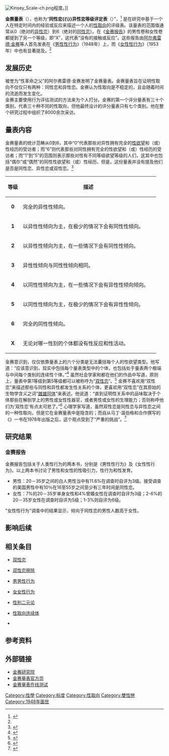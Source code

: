 <!-- -->
[[File:Kinsey_Scale-ch.png|thumb]]程度。]]
{{sexual orientation}}

'''金赛量表'''（{{Lang-en|Kinsey Scale}}），也称为“'''同性恋{{\}}异性恋等级评定表'''（{{lang|en|Heterosexual–Homosexual Rating Scale}}）”，<ref name="KinseyInstitute">{{cite web |title=The Kinsey Scale |url=https://www.kinseyinstitute.org/research/publications/kinsey-scale.php |publisher=Kinsey Institute |quote=Drs. Alfred Kinsey, Wardell Pomeroy, and Clyde Martin developed the Heterosexual-Homosexual Rating Scale—more commonly known as ''The Kinsey Scale''. First published in Sexual Behavior in the Human Male (1948), the scale accounted for research findings that showed people did not fit into exclusive heterosexual or homosexual categories. |accessdate=2019-05-17 |archive-date=2019-06-14 |archive-url=https://web.archive.org/web/20190614161928/https://www.kinseyinstitute.org/research/publications/kinsey-scale.php |dead-url=no }}</ref> 是在研究中基于一个人在特定时间内的经验或反应来描述一个人的[[性取向|性取向]]的评级表。该量表的范围值通常从0（绝对的[[异性恋|异性恋]]）到6（绝对的[[同性恋|同性恋]]）。在《[[金赛报告|金赛报告]]》的男性卷和女性卷都提到了另一个等级，即“X”，这代表“没有{{Link-en|社会性倾向|Sociosexual orientation}}的接触或反应”。这些报告由[[阿尔弗雷德·金赛|阿尔弗雷德·金赛]]等人首先发表在《[[金赛报告|男性性行为]]》（1948年）上，而《[[金赛报告|女性性行为]]》（1953年）中也有显著提及。<ref name="KinseyInstitute" />

== 发展历史 ==
被誉为“性革命之父”的阿尔弗雷德·金赛发明了金赛量表。金赛量表旨在证明性取向不仅仅只有两种：同性恋和异性恋。金赛认为性取向是不稳定的，且会随着时间的流逝而发生变化。<br>金赛主要使用行为评估测试的方法来为个人打分。金赛的第一个评分量表有三十个类别，代表三十种不同的性取向，但他最终设计的评分量表只有七个类别。他在整个研究过程中组织了8000余次采访。

== 量表内容 ==
金赛量表的统计范畴从0到6，其中“0”代表那些对异性拥有完全的[[性欲望|性欲望]]和（或）性经历的受访者；而“6”则代表那些对同性拥有完全的性欲望和（或）性经历的受访者；而“1”到“5”的范围则表示那些对性有不同等级欲望等级的人们，这其中也包括“偶尔”或“偶然”的同性性欲望和（或）性经历。但是，这份量表并没有提及他们是否是同性恋、异性恋或双性恋。<ref name="KinseyScale">{{cite web |author1=The Kinsey Scale |title=The Kinsey Scale |url=https://www.kinseyinstitute.org/research/publications/kinsey-scale.php |publisher=[[金賽性、性別與生殖研究中心|金赛研究中心]] |accessdate=2019-05-18 |archive-date=2019-06-14 |archive-url=https://web.archive.org/web/20190614161928/https://www.kinseyinstitute.org/research/publications/kinsey-scale.php |dead-url=no }}</ref>

{|class="wikitable" style="width:30%; text-align=left;"
! width=10% | 等级
! width=90% | 描述
|- style="background-color:#dda0dd"
| style="text-align: center"| '''0'''
| 完全的异性性倾向。
|- style="background-color:#da70d6"
| style="text-align: center"| '''1'''
| 以异性性倾向为主，在极少的情况下会有同性性倾向。
|- style="background-color:#ba55d3"
| style="text-align: center"| '''2'''
| 以异性性倾向为主，在一些情况下会有同性性倾向。
|- style="background-color:#9932cc; color:#d3d3d3"
| style="text-align: center"| '''3'''
| 异性性倾向与同性性倾向相同。
|- style="background-color:#9400d3; color:#ffffff"
| style="text-align: center"| '''4'''
| 以同性性倾向为主，在一些情况下会有异性性倾向倾向。
|- style="background-color:#8b008b; color:#ffffff"
| style="text-align: center"| '''5'''
| 以同性性倾向为主，在极少的情况下会有异性性倾向。
|- style="background-color:#800080; color:#ffffff"
| style="text-align: center"| '''6'''
| 完全的同性性倾向。
|- style="background-color: #fdfdfd"
| style="text-align: center"| '''X'''
| 无论对哪一性别的个体都没有性反应和性活动。
|}

金赛意识到，仅仅依靠量表上的六个分类是无法囊括每个人的性欲望类型。他写道：“应该意识到，现实中包括每个量表类型中的个体，也包括处于量表两个极端与中间每个类别的连续性个体。”<ref name="Female">{{cite book |author1=Alfred C. Kinsey |author2=Wardell B. Pomeroy |author3=Clyde E. Martin |author4=Paul H. Gebhard |title=Sexual Behavior in the Human Female |date=1998 |publisher=Indiana University Press |isbn=9780253019240 |url=https://books.google.co.jp/books?id=JHWHCgAAQBAJ |accessdate=2019-05-18 |archive-date=2019-06-08 |archive-url=https://web.archive.org/web/20190608133646/https://books.google.co.jp/books?id=JHWHCgAAQBAJ |dead-url=no }}</ref> 虽然社会学家{{Link-en|马丁·温伯格|Martin S. Weinberg}}和{{Link-en|科林·威廉姆斯|Colin J. Williams}}都在他们的作品中写道，原则上，量表中第1等级到第5等级都可以被称呼为“[[双性恋|双性恋]]”。<ref>{{cite book |author1=Martin S. Weinberg |author2=Colin J. Williams |author3=Douglas W. Pryor |title=Dual Attraction: Understanding Bisexuality |date=1995 |publisher=[[牛津大学出版社|Oxford University Press]] |isbn=9780195356908 |url=https://books.google.co.jp/books?id=pXxd3gDQFeIC |accessdate=2019-05-18 |archive-date=2019-06-11 |archive-url=https://web.archive.org/web/20190611203628/https://books.google.co.jp/books?id=pXxd3gDQFeIC |dead-url=no }}</ref> 金赛不喜欢用“双性恋”来描述那些与同性和异性都发生性关系的个体，更喜欢用“双性恋”在其原始的生物学含义之词“[[雌雄間性|雌雄同体]]”来表述。他说道：“直到证明性关系中的品味取决于个体那些在解剖学上的男性或女性性器官，或者男性或女性的生理能力；否则称呼他们为‘双性恋’有点太可悲了。”<ref>{{cite book |author1=Mary Zeiss Stange |author2=Carol K. Oyster |author3=Jane E. Sloan |title=Encyclopedia of Women in Today's World |date=2011 |publisher=SAGE |isbn=9781412976855 |url=https://books.google.co.jp/books?id=bOkPjFQoBj8C |accessdate=2019-05-18 |archive-date=2019-06-11 |archive-url=https://web.archive.org/web/20190611161310/https://books.google.co.jp/books?id=bOkPjFQoBj8C |dead-url=no }}</ref> 心理学家{{link-en|吉姆·麦克奈特|Jim McKnight}}写道，虽然双性恋是同性恋与异性恋之间的一种性取向，但是它在金赛量表中是隐含的；而自从马丁·温伯格和{{Link-en|阿伦·贝尔|Alan P. Bell}}合作撰写的《{{Link-en|同性恋：多元男女研究|Homosexualities: A Study of Diversity Among Men and Women|同性恋}}》一书在1978年出版之后，这个观点受到了“严重的挑战”。<ref>{{cite book |author1=Alan Paul Bell |author2=Martin S. Weinberg |coauthors=Institute for Sex Research |title=Homosexualities: a study of diversity among men and women |date=1978 |publisher=Simon and Schuster |isbn=9780671242121 |url=https://books.google.co.jp/books?id=1ghoAAAAIAAJ |accessdate=2019-05-18 |archive-date=2019-06-09 |archive-url=https://web.archive.org/web/20190609101244/https://books.google.co.jp/books?id=1ghoAAAAIAAJ |dead-url=no }}</ref>

== 研究结果 ==
=== 金赛报告 ===
金赛报告包括关于人类性行为的两本书，分别是《男性性行为》及《女性性行为》。以上两本书讨论了男性和女性的性吸引力，性行为和性发育。

*男性：20－35岁之间的白人男性当中有11.6%在调查时自评为3级。接受调查的美国男性中有10％在16至55岁之间至少有三年时间是同性恋。
*女性：7%的20－35岁单身女性和4%曾婚女性在调查时自评为3级；2-6%的20－35岁女性在调查时自评为5级；1-3%则自评为6级。
"女性性行为"调查中的结果显示，倾向于同性恋的男性人数高于女性。

== 影响后续 ==

== 相关条目 ==
* [[双性恋|双性恋]]

* [[双性恋擦除|双性恋擦除]]

* [[男男性行为|男男性行为]]

* [[女女性行为|女女性行为]]

* [[性别二元论|性别二元论]]

* [[性取向连续体|性取向连续体]]

* {{Link-en|天人族|Uranian}}

== 参考资料 ==
{{Reflist|4}}

== 外部链接 ==
{{Portal|性|LGBT}}

* [https://www.kinseyinstitute.org/ 金赛研究院] {{Wayback|url=https://www.kinseyinstitute.org/ |date=20190518145828 }}{{en}}
* [https://www.kinseyinstitute.org/research/publications/kinsey-scale.php 金赛量表官方页] {{Wayback|url=https://www.kinseyinstitute.org/research/publications/kinsey-scale.php |date=20190614161928 }}{{en}}
* [http://vistriai.com/kinseyscaletest/ 金赛量表在线测试] {{Wayback|url=http://vistriai.com/kinseyscaletest/ |date=20120705053349 }}{{en}}

{{性別和性身份}}
{{LGBT}}

{{Authority control}}
{{DEFAULTSORT:Kinsey, Scale}}

[[Category:性學|Category:性學]]
[[Category:标度|Category:标度]]
[[Category:性取向|Category:性取向]]
[[Category:雙性戀|Category:雙性戀]]
[[Category:1948年面世|Category:1948年面世]]